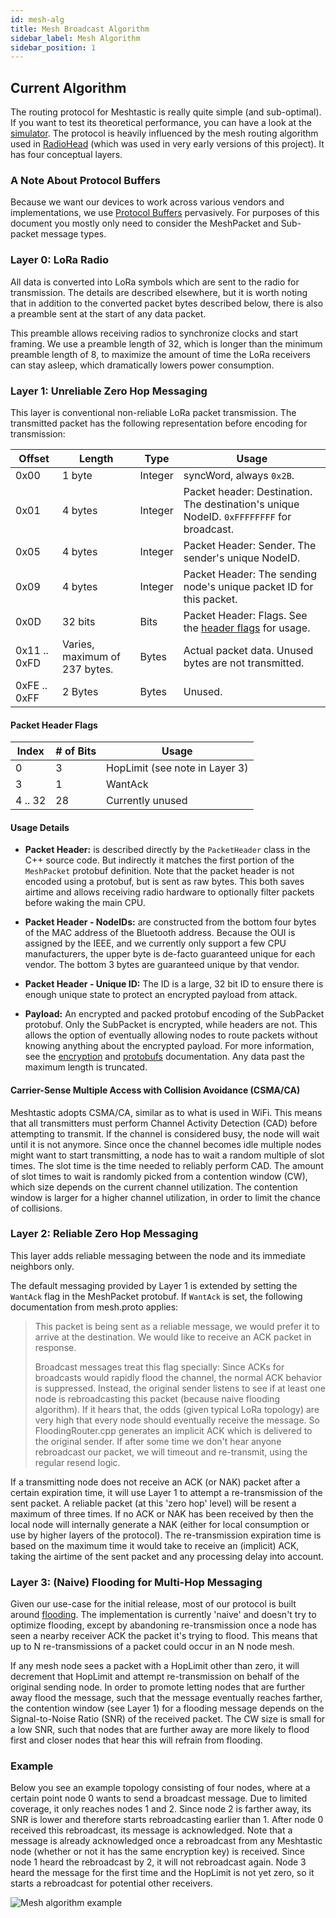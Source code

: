 ```yaml
---
id: mesh-alg
title: Mesh Broadcast Algorithm
sidebar_label: Mesh Algorithm
sidebar_position: 1
---
```


## Current Algorithm

The routing protocol for Meshtastic is really quite simple (and sub-optimal). If you want to test its theoretical performance, you can have a look at the [simulator](https://github.com/GUVWAF/Meshtasticator). The protocol is heavily influenced by the mesh routing algorithm used in [RadioHead](https://www.airspayce.com/mikem/arduino/RadioHead) (which was used in very early versions of this project). It has four conceptual layers.

### A Note About Protocol Buffers

Because we want our devices to work across various vendors and implementations, we use [Protocol Buffers](https://github.com/meshtastic/protobufs) pervasively. For purposes of this document you mostly only
need to consider the MeshPacket and Sub-packet message types.

### Layer 0: LoRa Radio

All data is converted into LoRa symbols which are sent to the radio for transmission. The details are described elsewhere, but it is worth noting that in addition to the converted packet bytes described below, there is also a preamble sent at the start of any data packet.

This preamble allows receiving radios to synchronize clocks and start framing. We use a preamble length of 32, which is longer than the minimum preamble length of 8, to maximize the amount of time the LoRa receivers can stay asleep, which dramatically lowers power consumption.

### Layer 1: Unreliable Zero Hop Messaging

This layer is conventional non-reliable LoRa packet transmission. The transmitted packet has the following representation before encoding for transmission:

| Offset       | Length                        | Type    | Usage                                                                                    |
| ------------ | ----------------------------- | ------- | ---------------------------------------------------------------------------------------- |
| 0x00         | 1 byte                        | Integer | syncWord, always `0x2B`.                                                                 |
| 0x01         | 4 bytes                       | Integer | Packet header: Destination. The destination's unique NodeID. `0xFFFFFFFF` for broadcast. |
| 0x05         | 4 bytes                       | Integer | Packet Header: Sender. The sender's unique NodeID.                                       |
| 0x09         | 4 bytes                       | Integer | Packet Header: The sending node's unique packet ID for this packet.                      |
| 0x0D         | 32 bits                       | Bits    | Packet Header: Flags. See the [header flags](#packet-header-flags) for usage.            |
| 0x11 .. 0xFD | Varies, maximum of 237 bytes. | Bytes   | Actual packet data. Unused bytes are not transmitted.                                    |
| 0xFE .. 0xFF | 2 Bytes                       | Bytes   | Unused.                                                                                  |

#### Packet Header Flags

| Index   | # of Bits | Usage                          |
| ------- | --------- | ------------------------------ |
| 0       | 3         | HopLimit (see note in Layer 3) |
| 3       | 1         | WantAck                        |
| 4 .. 32 | 28        | Currently unused               |

#### Usage Details

- **Packet Header:** is described directly by the `PacketHeader` class in the C++ source code. But indirectly it matches the first portion of the `MeshPacket` protobuf definition. Note that the packet header is not encoded using a protobuf, but is sent as raw bytes. This both saves airtime and allows receiving radio hardware to optionally filter packets before waking the main CPU.

- **Packet Header - NodeIDs:** are constructed from the bottom four bytes of the MAC address of the Bluetooth address. Because the OUI is assigned by the IEEE, and we currently only support a few CPU manufacturers, the upper byte is de-facto guaranteed unique for each vendor. The bottom 3 bytes are guaranteed unique by that vendor.

- **Packet Header - Unique ID:** The ID is a large, 32 bit ID to ensure there is enough unique state to protect an encrypted payload from attack.

- **Payload:** An encrypted and packed protobuf encoding of the SubPacket protobuf. Only the SubPacket is encrypted, while headers are not. This allows the option of eventually allowing nodes to route packets without knowing anything about the encrypted payload. For more information, see the [encryption](/docs/mesh/encryption) and [protobufs](/docs/development/protobuf-api) documentation. Any data past the maximum length is truncated.

#### Carrier-Sense Multiple Access with Collision Avoidance (CSMA/CA)

Meshtastic adopts CSMA/CA, similar as to what is used in WiFi. This means that all transmitters must perform Channel Activity Detection (CAD) before attempting to transmit. If the channel is considered busy, the node will wait until it is not anymore. Since once the channel becomes idle multiple nodes might want to start transmitting, a node has to wait a random multiple of slot times. The slot time is the time needed to reliably perform CAD. The amount of slot times to wait is randomly picked from a contention window (CW), which size depends on the current channel utilization. The contention window is larger for a higher channel utilization, in order to limit the chance of collisions.

### Layer 2: Reliable Zero Hop Messaging

This layer adds reliable messaging between the node and its immediate neighbors only.

The default messaging provided by Layer 1 is extended by setting the `WantAck` flag in the MeshPacket protobuf. If `WantAck` is set, the following documentation from mesh.proto applies:

> This packet is being sent as a reliable message, we would prefer it to arrive at the destination. We would like to receive an ACK packet in response.
>
> Broadcast messages treat this flag specially: Since ACKs for broadcasts would rapidly flood the channel, the normal ACK behavior is suppressed. Instead, the original sender listens to see if at least one node is rebroadcasting this
> packet (because naive flooding algorithm). If it hears that, the odds (given typical LoRa topology) are very high that every node should eventually receive the message. So FloodingRouter.cpp generates an implicit ACK which is delivered to the original sender. If after some time we don't hear anyone rebroadcast our packet, we will timeout and re-transmit, using the regular resend logic.

If a transmitting node does not receive an ACK (or NAK) packet after a certain expiration time, it will use Layer 1 to attempt a re-transmission of the sent packet. A reliable packet (at this 'zero hop' level) will be resent a maximum of three times. If no ACK or NAK has been received by then the local node will internally generate a NAK (either for local consumption or use by higher layers of the protocol). The re-transmission expiration time is based on the maximum time it would take to receive an (implicit) ACK, taking the airtime of the sent packet and any processing delay into account.

### Layer 3: (Naive) Flooding for Multi-Hop Messaging

Given our use-case for the initial release, most of our protocol is built around [flooding](<https://en.wikipedia.org/wiki/Flooding_(computer_networking)>). The implementation is currently 'naive' and doesn't try to optimize flooding, except by abandoning re-transmission once a node has seen a nearby receiver ACK the packet it's trying to flood. This means that up to N re-transmissions of a packet could occur in an N node mesh.

If any mesh node sees a packet with a HopLimit other than zero, it will decrement that HopLimit and attempt re-transmission on behalf of the original sending node. In order to promote letting nodes that are further away flood the message, such that the message eventually reaches farther, the contention window (see Layer 1) for a flooding message depends on the Signal-to-Noise Ratio (SNR) of the received packet. The CW size is small for a low SNR, such that nodes that are further away are more likely to flood first and closer nodes that hear this will refrain from flooding.

### Example

Below you see an example topology consisting of four nodes, where at a certain point node 0 wants to send a broadcast message.
Due to limited coverage, it only reaches nodes 1 and 2. Since node 2 is farther away, its SNR is lower and therefore starts rebroadcasting earlier than 1.
After node 0 received this rebroadcast, its message is acknowledged. Note that a message is already acknowledged once a rebroadcast from any Meshtastic node (whether or not it has the same encryption key) is received.
Since node 1 heard the rebroadcast by 2, it will not rebroadcast again. Node 3 heard the message for the first time and the HopLimit is not yet zero, so it starts a rebroadcast for potential other receivers.

![Mesh algorithm example](/img/SNR_based_flooding.png)
